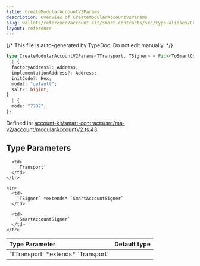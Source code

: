 ```yaml
---
title: CreateModularAccountV2Params
description: Overview of CreateModularAccountV2Params
slug: wallets/reference/account-kit/smart-contracts/src/type-aliases/CreateModularAccountV2Params
layout: reference
---
```


{/* This file is auto-generated by TypeDoc. Do not edit manually. */}

```ts
type CreateModularAccountV2Params<TTransport, TSigner> = Pick<ToSmartContractAccountParams<"ModularAccountV2", TTransport, Chain, "0.7.0">, "transport" | "chain" | "accountAddress"> & object &
  | {
  factoryAddress?: Address;
  implementationAddress?: Address;
  initCode?: Hex;
  mode?: "default";
  salt?: bigint;
}
  | {
  mode: "7702";
};
```

Defined in: [account-kit/smart-contracts/src/ma-v2/account/modularAccountV2.ts:43](https://github.com/alchemyplatform/aa-sdk/blob/9df5be8c23af4e472bcb503c17766b16da0ad87d/account-kit/smart-contracts/src/ma-v2/account/modularAccountV2.ts#L43)

## Type Parameters

<table>
  <thead>
    <tr>
      <th align="left">Type Parameter</th>
      <th align="left">Default type</th>
    </tr>
  </thead>

  <tbody>
    <tr>
      <td>
        `TTransport` *extends* `Transport`
      </td>

      <td>
        `Transport`
      </td>
    </tr>

    <tr>
      <td>
        `TSigner` *extends* `SmartAccountSigner`
      </td>

      <td>
        `SmartAccountSigner`
      </td>
    </tr>

  </tbody>
</table>

